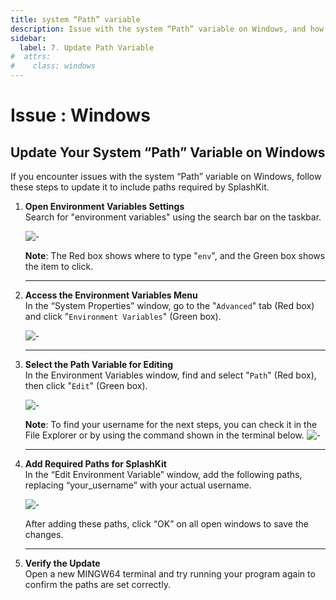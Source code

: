 ```yaml
---
title: system “Path” variable
description: Issue with the system “Path” variable on Windows, and how to fix it.
sidebar:
  label: 7. Update Path Variable
#  attrs:
#    class: windows
---
```


<h1> Issue : Windows </h1>


## Update Your System “Path” Variable on Windows

If you encounter issues with the system “Path” variable on Windows, follow these steps to update it to include paths required by SplashKit.

<Steps>

1. **Open Environment Variables Settings**  
   Search for "environment variables" using the search bar on the taskbar.

   ![-](https://i.imgur.com/i3cb9nr.png)

   **Note**: The Red box shows where to type "`env`", and the Green box shows the item to click.

    ---

2. **Access the Environment Variables Menu**  
   In the “System Properties” window, go to the "`Advanced`" tab (Red box) and click "`Environment Variables`" (Green box).

   ![-](https://i.imgur.com/4Cbmnja.png)

   ---

3. **Select the Path Variable for Editing**  
   In the Environment Variables window, find and select "`Path`" (Red box), then click "`Edit`" (Green box).

   ![-](https://i.imgur.com/e4H9XIF.png)

   **Note**: To find your username for the next steps, you can check it in the File Explorer or by using the command shown in the terminal below.
   ![-](https://i.imgur.com/2neJLOs.png)

   ---

4. **Add Required Paths for SplashKit**  
   In the “Edit Environment Variable” window, add the following paths, replacing “your_username” with your actual username.

   ![-](https://i.imgur.com/AvNrlNV.png)

   After adding these paths, click “OK” on all open windows to save the changes.

   ---

5. **Verify the Update**  
   Open a new MINGW64 terminal and try running your program again to confirm the paths are set correctly.

</Steps>

